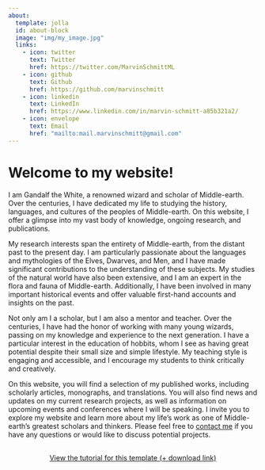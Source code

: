 ```yaml
---
about:
  template: jolla
  id: about-block
  image: "img/my_image.jpg"
  links:
    - icon: twitter
      text: Twitter
      href: https://twitter.com/MarvinSchmittML
    - icon: github
      text: Github
      href: https://github.com/marvinschmitt
    - icon: linkedin
      text: LinkedIn
      href: https://www.linkedin.com/in/marvin-schmitt-a85b321a2/
    - icon: envelope
      text: Email
      href: "mailto:mail.marvinschmitt@gmail.com"  
---
```


::: {#about-block} 
:::


# Welcome to my website!

I am Gandalf the White, a renowned wizard and scholar of Middle-earth. Over the centuries, I have dedicated my life to studying the history, languages, and cultures of the peoples of Middle-earth. On this website, I offer a glimpse into my vast body of knowledge, ongoing research, and publications.

My research interests span the entirety of Middle-earth, from the distant past to the present day. I am particularly passionate about the languages and mythologies of the Elves, Dwarves, and Men, and I have made significant contributions to the understanding of these subjects. My studies of the natural world have also been extensive, and I am an expert in the flora and fauna of Middle-earth. Additionally, I have been involved in many important historical events and offer valuable first-hand accounts and insights on the past.

Not only am I a scholar, but I am also a mentor and teacher. Over the centuries, I have had the honor of working with many young wizards, passing on my knowledge and experience to the next generation. I have a particular interest in the education of hobbits, whom I see as having great potential despite their small size and simple lifestyle. My teaching style is engaging and accessible, and I encourage my students to think critically and creatively.

On this website, you will find a selection of my published works, including scholarly articles, monographs, and translations. You will also find news and updates on my current research projects, as well as information on upcoming events and conferences where I will be speaking. I invite you to explore my website and learn more about my life's work as one of Middle-earth's greatest scholars and thinkers. Please feel free to [contact me](mailto:mail.marvinschmitt@gmail.com) if you have any questions or would like to discuss potential projects.

```{=html}
<div  style="margin: 30px; text-align: center;">
<a class="btn btn-primary" href="https://www.marvinschmitt.com/blog/website-tutorial-quarto/" role="button" target="_blank" style="padding: 15px 30px;">View the tutorial for this template (+ download link)</a>
</div>
```
